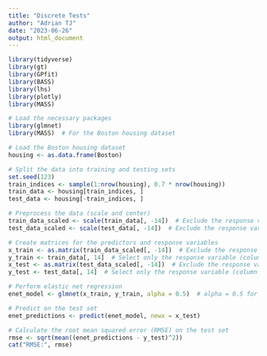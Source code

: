 ```yaml
---
title: "Discrete Tests"
author: "Adrian TJ"
date: "2023-06-26"
output: html_document
---
```


```r
library(tidyverse)
library(gt)
library(GPfit)
library(BASS)
library(lhs)
library(plotly)
library(MASS)
```

```r
# Load the necessary packages
library(glmnet)
library(MASS)  # For the Boston housing dataset
```

```r
# Load the Boston housing dataset
housing <- as.data.frame(Boston)

# Split the data into training and testing sets
set.seed(123)
train_indices <- sample(1:nrow(housing), 0.7 * nrow(housing))
train_data <- housing[train_indices, ]
test_data <- housing[-train_indices, ]

# Preprocess the data (scale and center)
train_data_scaled <- scale(train_data[, -14])  # Exclude the response variable (column 14)
test_data_scaled <- scale(test_data[, -14])  # Exclude the response variable (column 14)

# Create matrices for the predictors and response variables
x_train <- as.matrix(train_data_scaled[, -14])  # Exclude the response variable (column 14)
y_train <- train_data[, 14]  # Select only the response variable (column 14)
x_test <- as.matrix(test_data_scaled[, -14])  # Exclude the response variable (column 14)
y_test <- test_data[, 14]  # Select only the response variable (column 14)

# Perform elastic net regression
enet_model <- glmnet(x_train, y_train, alpha = 0.5)  # alpha = 0.5 for balanced elastic net

# Predict on the test set
enet_predictions <- predict(enet_model, newx = x_test)

# Calculate the root mean squared error (RMSE) on the test set
rmse <- sqrt(mean((enet_predictions - y_test)^2))
cat("RMSE:", rmse)
```
